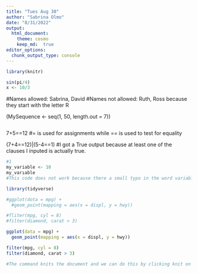 ```yaml
---
title: "Tues Aug 30"
author: "Sabrina Olmo"
date: "8/31/2022"
output:
  html_document:
    theme: cosmo
    keep_md:  true 
editor_options: 
  chunk_output_type: console
---
```


```r
library(knitr)
```

```r
sin(pi/4)
x <- 10/3
``` 

#Names allowed: Sabrina, David
#Names not allowed: Ruth, Ross because they start with the letter R

(MySequence <- seq(1, 50, length.out = 7))

```r

```

7+5==12
#= is used for assignments while == is used to test for equality

(7+4==12)|(5-4==1)
#I got a True output because at least one of the clauses I inputed is actually true.

```r
#1
my_variable <- 10
my_varıable
#This code does not work because there a small typo in the word variable where the 'i' is not inputted correctly
```

```r
library(tidyverse)

#ggplot(dota = mpg) + 
  #geom_point(mapping = aes(x = displ, y = hwy))

#fliter(mpg, cyl = 8)
#filter(diamond, carat > 3)

ggplot(data = mpg) +
  geom_point(mapping = aes(x = displ, y = hwy))

filter(mpg, cyl = 8)
filter(diamond, carat > 3)
```

```r
#The command knits the document and we can do this by clicking knit on the top menu of the terminal.
```


